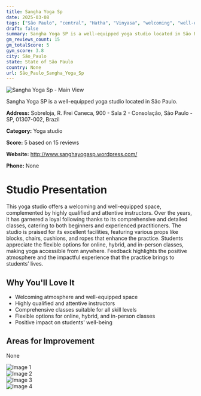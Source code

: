 ```yaml
---
title: Sangha Yoga Sp
date: 2025-03-08
tags: ["São Paulo", "central", "Hatha", "Vinyasa", "welcoming", "well-equipped", "São Paulo"]  
draft: false
summary: Sangha Yoga SP is a well-equipped yoga studio located in São Paulo.
gm_reviews_count: 15
gm_totalScore: 5
gym_score: 3.8
city: São_Paulo
state: State of São Paulo
country: None
url: São_Paulo_Sangha_Yoga_Sp
---
```


<div className="aspect-[16/9] relative my-8">
  <img 
    src="https://lh5.googleusercontent.com/p/AF1QipOk6BJuforjhfNu7QfxmJ74ZBMDhQXnw7vw13MS=w1920-h1080-k-no"
    alt="Sangha Yoga Sp - Main View"
    className="object-cover absolute inset-0 w-full h-full rounded-lg"
  />
</div>

Sangha Yoga SP is a well-equipped yoga studio located in São Paulo.

**Address:** Sobreloja, R. Frei Caneca, 900 - Sala 2 - Consolação, São Paulo - SP, 01307-002, Brazil

**Category:** Yoga studio

**Score:** 5 based on 15 reviews

**Website:** http://www.sanghayogasp.wordpress.com/

**Phone:** None

# Studio Presentation

This yoga studio offers a welcoming and well-equipped space, complemented by highly qualified and attentive instructors. Over the years, it has garnered a loyal following thanks to its comprehensive and detailed classes, catering to both beginners and experienced practitioners. The studio is praised for its excellent facilities, featuring various props like blocks, chairs, cushions, and ropes that enhance the practice. Students appreciate the flexible options for online, hybrid, and in-person classes, making yoga accessible from anywhere. Feedback highlights the positive atmosphere and the impactful experience that the practice brings to students’ lives.

## Why You'll Love It

- Welcoming atmosphere and well-equipped space
- Highly qualified and attentive instructors
- Comprehensive classes suitable for all skill levels
- Flexible options for online, hybrid, and in-person classes
- Positive impact on students' well-being

## Areas for Improvement

None

<div className="grid grid-cols-1 xl:grid-cols-2 gap-4 my-8">
<div className="aspect-[4/3] relative"><img src="https://lh5.googleusercontent.com/p/AF1QipP7wcyprzB7l1Z9y0hbN1iatwDPzTAvxGBAk1vJ=w1920-h1080-k-no" alt="Image 1" className="object-cover absolute inset-0 w-full h-full rounded-lg" /></div>
<div className="aspect-[4/3] relative"><img src="https://lh5.googleusercontent.com/p/AF1QipPSM28rzIPeTAOjHDQvm0rVP-6Yrou1lisyZZVi=w1920-h1080-k-no" alt="Image 2" className="object-cover absolute inset-0 w-full h-full rounded-lg" /></div>
<div className="aspect-[4/3] relative"><img src="https://lh5.googleusercontent.com/p/AF1QipPaqKN1dah5oedGwQMfF6TRkOC0ynwyLUgppYA0=w1920-h1080-k-no" alt="Image 3" className="object-cover absolute inset-0 w-full h-full rounded-lg" /></div>
<div className="aspect-[4/3] relative"><img src="https://lh5.googleusercontent.com/p/AF1QipN1-Kz0CCc4qseCFFdJpyIeRJpTAQiHQuQjsnjB=w1920-h1080-k-no" alt="Image 4" className="object-cover absolute inset-0 w-full h-full rounded-lg" /></div>
</div>